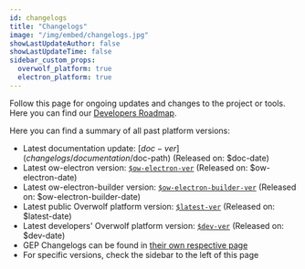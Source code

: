```yaml
---
id: changelogs
title: "Changelogs"
image: "/img/embed/changelogs.jpg"
showLastUpdateAuthor: false
showLastUpdateTime: false
sidebar_custom_props:
  overwolf_platform: true
  electron_platform: true
---
```


Follow this page for ongoing updates and changes to the project or tools.
Here you can find our [Developers Roadmap](https://trello.com/b/1V10E4IB/overwolf-roadmap).

Here you can find a summary of all past platform versions:
* Latest documentation update: [$doc-ver](changelogs/documentation/$doc-path) (Released on: $doc-date)
* Latest ow-electron version: [`$ow-electron-ver`](changelogs/electron-platform/ow-electron/$ow-electron-path) (Released on: $ow-electron-date)
* Latest ow-electron-builder version: [`$ow-electron-builder-ver`](changelogs/electron-platform/ow-electron-builder/$ow-electron-builder-path) (Released on: $ow-electron-builder-date)
* Latest public Overwolf platform version: [`$latest-ver`](changelogs/overwolf-platform/$latest-path/$latest-ver) (Released on: $latest-date)
* Latest developers' Overwolf platform version: [`$dev-ver`](changelogs/overwolf-platform/$dev-path/$dev-ver) (Released on: $dev-date)
* GEP Changelogs can be found in [their own respective page](changelogs/gep-changelogs)
* For specific versions, check the sidebar to the left of this page